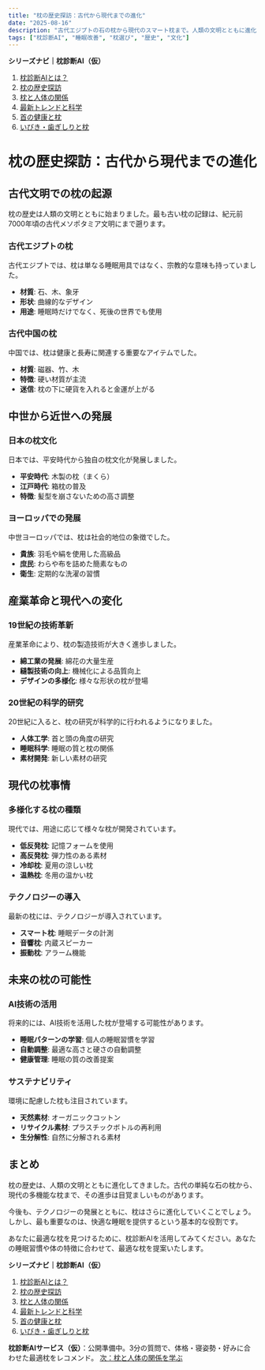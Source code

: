 ```yaml
---
title: "枕の歴史探訪：古代から現代までの進化"
date: "2025-08-16"
description: "古代エジプトの石の枕から現代のスマート枕まで。人類の文明とともに進化してきた枕の歴史を詳しく解説します。"
tags: ["枕診断AI", "睡眠改善", "枕選び", "歴史", "文化"]
---
```


**シリーズナビ｜枕診断AI（仮）**
1. [枕診断AIとは？](/diagnostic-ai/makura/01-intro)
2. [枕の歴史探訪](/diagnostic-ai/makura/02-history)
3. [枕と人体の関係](/diagnostic-ai/makura/03-anatomy)
4. [最新トレンドと科学](/diagnostic-ai/makura/04-trends)
5. [首の健康と枕](/diagnostic-ai/makura/05-neck-health)
6. [いびき・歯ぎしりと枕](/diagnostic-ai/makura/06-snoring-grinding)

# 枕の歴史探訪：古代から現代までの進化

## 古代文明での枕の起源

枕の歴史は人類の文明とともに始まりました。最も古い枕の記録は、紀元前7000年頃の古代メソポタミア文明にまで遡ります。

### 古代エジプトの枕

古代エジプトでは、枕は単なる睡眠用具ではなく、宗教的な意味も持っていました。

- **材質**: 石、木、象牙
- **形状**: 曲線的なデザイン
- **用途**: 睡眠時だけでなく、死後の世界でも使用

### 古代中国の枕

中国では、枕は健康と長寿に関連する重要なアイテムでした。

- **材質**: 磁器、竹、木
- **特徴**: 硬い材質が主流
- **迷信**: 枕の下に硬貨を入れると金運が上がる

## 中世から近世への発展

### 日本の枕文化

日本では、平安時代から独自の枕文化が発展しました。

- **平安時代**: 木製の枕（まくら）
- **江戸時代**: 箱枕の普及
- **特徴**: 髪型を崩さないための高さ調整

### ヨーロッパでの発展

中世ヨーロッパでは、枕は社会的地位の象徴でした。

- **貴族**: 羽毛や絹を使用した高級品
- **庶民**: わらや布を詰めた簡素なもの
- **衛生**: 定期的な洗濯の習慣

## 産業革命と現代への変化

### 19世紀の技術革新

産業革命により、枕の製造技術が大きく進歩しました。

- **綿工業の発展**: 綿花の大量生産
- **縫製技術の向上**: 機械化による品質向上
- **デザインの多様化**: 様々な形状の枕が登場

### 20世紀の科学的研究

20世紀に入ると、枕の研究が科学的に行われるようになりました。

- **人体工学**: 首と頭の角度の研究
- **睡眠科学**: 睡眠の質と枕の関係
- **素材開発**: 新しい素材の研究

## 現代の枕事情

### 多様化する枕の種類

現代では、用途に応じて様々な枕が開発されています。

- **低反発枕**: 記憶フォームを使用
- **高反発枕**: 弾力性のある素材
- **冷却枕**: 夏用の涼しい枕
- **温熱枕**: 冬用の温かい枕

### テクノロジーの導入

最新の枕には、テクノロジーが導入されています。

- **スマート枕**: 睡眠データの計測
- **音響枕**: 内蔵スピーカー
- **振動枕**: アラーム機能

## 未来の枕の可能性

### AI技術の活用

将来的には、AI技術を活用した枕が登場する可能性があります。

- **睡眠パターンの学習**: 個人の睡眠習慣を学習
- **自動調整**: 最適な高さと硬さの自動調整
- **健康管理**: 睡眠の質の改善提案

### サステナビリティ

環境に配慮した枕も注目されています。

- **天然素材**: オーガニックコットン
- **リサイクル素材**: プラスチックボトルの再利用
- **生分解性**: 自然に分解される素材

## まとめ

枕の歴史は、人類の文明とともに進化してきました。古代の単純な石の枕から、現代の多機能な枕まで、その進歩は目覚ましいものがあります。

今後も、テクノロジーの発展とともに、枕はさらに進化していくことでしょう。しかし、最も重要なのは、快適な睡眠を提供するという基本的な役割です。

あなたに最適な枕を見つけるために、枕診断AIを活用してみてください。あなたの睡眠習慣や体の特徴に合わせて、最適な枕を提案いたします。

**シリーズナビ｜枕診断AI（仮）**
1. [枕診断AIとは？](/diagnostic-ai/makura/01-intro)
2. [枕の歴史探訪](/diagnostic-ai/makura/02-history)
3. [枕と人体の関係](/diagnostic-ai/makura/03-anatomy)
4. [最新トレンドと科学](/diagnostic-ai/makura/04-trends)
5. [首の健康と枕](/diagnostic-ai/makura/05-neck-health)
6. [いびき・歯ぎしりと枕](/diagnostic-ai/makura/06-snoring-grinding)

<div style={{margin:'24px 0', padding:'16px', border:'1px solid #eee', borderRadius:12}}>
  <strong>枕診断AIサービス（仮）</strong>：公開準備中。3分の質問で、体格・寝姿勢・好みに合わせた最適枕をレコメンド。  
  <a href="/diagnostic-ai/makura/03-anatomy" style={{display:'inline-block', padding:'10px 14px', borderRadius:8, border:'1px solid #333', marginTop:8}}>次：枕と人体の関係を学ぶ</a>
</div> 